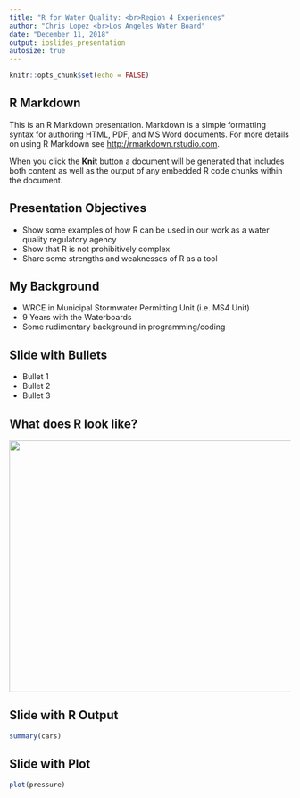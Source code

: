 ```yaml
---
title: "R for Water Quality: <br>Region 4 Experiences"
author: "Chris Lopez <br>Los Angeles Water Board"
date: "December 11, 2018"
output: ioslides_presentation
autosize: true
---
```


```r
knitr::opts_chunk$set(echo = FALSE)
```

## R Markdown

This is an R Markdown presentation. Markdown is a simple formatting syntax for authoring HTML, PDF, and MS Word documents. For more details on using R Markdown see <http://rmarkdown.rstudio.com>.

When you click the **Knit** button a document will be generated that includes both content as well as the output of any embedded R code chunks within the document.

## Presentation Objectives

- Show some examples of how R can be used in our work as a water quality regulatory agency
- Show that R is not prohibitively complex
- Share some strengths and weaknesses of R as a tool

## My Background

- WRCE in Municipal Stormwater Permitting Unit (i.e. MS4 Unit)
- 9 Years with the Waterboards
- Some rudimentary background in programming/coding

## Slide with Bullets

- Bullet 1
- Bullet 2
- Bullet 3

## What does R look like?

<img src="images/rstudioscreen.png" align="middle" height="450" width="750" margin="0 auto" />

## Slide with R Output

```r
summary(cars)
```

## Slide with Plot

```r
plot(pressure)
```

